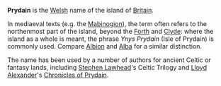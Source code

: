 '''Prydain''' is the [[Welsh]] name of the island of [[Britain]].

In mediaeval texts (e.g. the [[Mabinogion]]), the term often refers to the northenmost part of the island, beyond the [[Forth]] and [[Clyde]]: where the island as a whole is meant, the phrase ''Ynys Prydain'' (Isle of Prydain) is commonly used. Compare [[Albion]] and [[Alba]] for a similar distinction.

The name has been used by a number of authors for ancient Celtic or fantasy lands, including [[Stephen Lawhead]]'s Celtic Trilogy and [[Lloyd Alexander]]'s [[Chronicles of Prydain]].  

{{stub}}